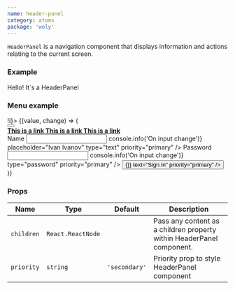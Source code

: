 ```yaml
---
name: header-panel
category: atoms
package: 'woly'
---
```



`HeaderPanel` is a navigation component that displays information and actions relating to the current screen.

### Example

<Playground>
  <div style={{ marginBottom: '10px' }}>
    <HeaderPanel>Hello! It`s a HeaderPanel</HeaderPanel>
  </div>
</Playground>

### Menu example

<Playground>
  <State initial={false} change={(i) => !i}>
    {(value, change) => (
      <block.S style={{ marginBottom: '10px' }}>
        <HeaderPanel>
          <div style={{ paddingRight: '10px' }}>
            <Button onClick={change} text="Sign in" priority="primary" />
          </div>
          <div>
            <b>
              <a href="" target="" style={{ paddingRight: '10px' }}>
                This is a link
              </a>
            </b>
            <b>
              <a href="" target="" style={{ paddingRight: '10px' }}>
                This is a link
              </a>
            </b>
            <b>
              <a href="" target="">
                This is a link
              </a>
            </b>
          </div>
        </HeaderPanel>
        <div
          style={{
            position: 'absolute',
            visibility: value ? 'visible' : 'hidden',
            width: value ? '250px' : '0',
            marginTop: '20px',
          }}
        >
          <Surface>
            <FormBlock>
              <Label priority="primary">Name</Label>
              <Input
                name="name"
                onChange={(event) => console.info('On input change')}
                placeholder="Ivan Ivanov"
                type="text"
                priority="primary"
              />
              <Label priority="primary">Password</Label>
              <Input
                name="password"
                onChange={(event) => console.info('On input change')}
                type="password"
                priority="primary"
              />
              <Button
                style={{ marginTop: '20px' }}
                onClick={() => {}}
                text="Sign in"
                priority="primary"
              />
            </FormBlock>
          </Surface>
        </div>
      </block.S>
    )}
  </State>
</Playground>

### Props

| Name       | Type              | Default       | Description                                                           |
| ---------- | ----------------- | ------------- | --------------------------------------------------------------------- |
| `children` | `React.ReactNode` |               | Pass any content as a children property within HeaderPanel component. |
| `priority` | `string`          | `'secondary'` | Priority prop to style HeaderPanel component                          |
